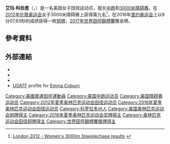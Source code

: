 {{Infobox sportsperson
| name                      = Emma Coburn
| image                     = EmmaCoburnBronzeMedalRio2016.jpg
| image_size                = 
| alt                       = 
| caption                   = 
| real_name                 = 
| native_name               = 
| native_name_lang          = 
| romanizedname             = 
| english_name              = 
| birth_name                = 
| nickname                  = 
| nationality               = {{USA}}
| national_team             = {{USA}}
| ethnicity                 = 
| hometown                  = {{USA}}科羅拉多州甘尼森郡Crested Butte
| citizenship               = 
| birth_date                = {{Birth date and age|year=1990|month=10|day=19}}
| birth_place               = {{USA}}科羅拉多州波德
| death_date                = 
| death_place               = 
| resting_place             = 
| resting_place_coordinates = 
| monuments                 = 
| residence                 = {{USA}}科羅拉多州甘尼森郡Crested Butte
| education                 = 
| alma_mater                = 
| occupation                = 
| years_active              = 2007 -
| employer                  = 
| agent                     = 
| height                    = {{height|ft=5|in=8}}
| weight                    = {{weight|lb=120}}
| spouse                    = 
| life_partner              = 
| other_interests           = 
| website                   = 
| module                    = 
| country                   = {{USA}}
| sport                     = 田徑
| position                  = 
| shoots                    = 
| catches                   = 
| disability                = 
| disability_class          = 
| weight_class              = 
| weight_class_type         = 
| rank                      = 
| event                     = 中長跑
| event_type                = 
| universityteam            = 
| collegeteam               = 
| league                    = 
| league_type               = 
| club                      = 
| team                      = 
| turnedpro                 = 
| turnedpro_type            = 
| partner                   = 
| former_partner            = 
| coach                     = 
| retired                   = 
| coaching                  = 
| module2                   = 
| worlds                    = 
{{ubl
|'''2011年世界田徑錦標賽'''：3000公尺障礙（76.2公分）第十名
|'''2014年IAAF世界挑戰賽東京站'''：1500公尺第二名
|'''2014年IAAF洲際杯'''：3000公尺障礙（76.2公分）第一名
|'''2015年世界田徑錦標賽'''：3000公尺障礙（76.2公分）第五名
|'''2017年世界田徑錦標賽'''：3000公尺障礙（76.2公分）第一名
|'''2019年世界田徑錦標賽'''：3000公尺障礙（76.2公分）第二名
}}
| regionals                 = 
| nationals                 = 
{{ubl
|'''2011年美國室外田徑錦標賽'''：3000公尺障礙（76.2公分）第1名
|'''2012年Prefontaine經典賽'''：3000公尺障礙（76.2公分）第5名
|'''2012年美國室外田徑錦標賽'''：3000公尺障礙（76.2公分）第1名
|'''2014年Millrose運動會'''：1英里第5名
|'''2014年Prefontaine經典賽'''：3000公尺障礙（76.2公分）第3名
|'''2014年美國室外田徑錦標賽'''：3000公尺障礙（76.2公分）第1名
|'''2015年Prefontaine經典賽'''：1500公尺第11名
|'''2015年美國室外田徑錦標賽'''：3000公尺障礙（76.2公分）第1名
|'''2017年Prefontaine經典賽'''：3000公尺障礙（76.2公分）第4名
|'''2018年美國室內田徑錦標賽'''：3000公尺第3名
|'''2018年Golden Gala'''：3000公尺障礙（76.2公分）第4名
}}
| olympics                  = 
{{ubl
|'''2012年夏季奧林匹克運動會'''：3000公尺障礙（76.2公分）第八名
|'''2016年夏季奧林匹克運動會'''：3000公尺障礙（76.2公分）第三名
}}
| paralympics               = 
| commonwealth              = 
| highestranking            = 
| pb                        = 
{{ubl
|'''800公尺'''：2分09.81秒 （2010年）
|'''1000公尺'''：2分52.43秒 （2009年）
|'''1500公尺'''：4分04.40秒 （2019年）
|'''1英里'''：4分29.86秒 （2013年）
|'''2000公尺'''：5分41.11秒 （2015年）
|'''3000公尺'''：8分41.16秒 （2018年）
|'''2000公尺障礙'''：6分44.42秒 （2008年）
|'''3000公尺障礙（76.2公分）'''：9分02.35秒 （2019年）
}}
| medaltemplates            = 
{{MedalCountry|{{USA}}}}
{{MedalSport|女子田徑}}
{{MedalCompetition|IAAF世界挑戰賽東京站}}
{{MedalSilver|2014年日本東京都|1500公尺}}
{{MedalCompetition|Prefontaine經典賽}}
{{MedalBronze|2014年美國俄勒岡州雷恩縣尤金|3000公尺障礙（76.2公分）}}
{{MedalCompetition|IAAF洲際杯}}
{{MedalGold|2014年摩洛哥馬拉喀什|3000公尺障礙（76.2公分）}}
{{MedalCompetition|夏季奧林匹克運動會}}
{{MedalBronze|2016年巴西里約熱內盧|3000公尺障礙（76.2公分）}}
{{MedalCompetition|世界田徑錦標賽}}
{{MedalGold|2017年英國英格蘭倫敦|3000公尺障礙（76.2公分）}}
{{MedalSilver|2019年卡達多哈|3000公尺障礙（76.2公分）}}
| show-medals               = 
| medaltemplates-title      = 
| module3                   = 
| updated                   = 2019年9月30日
}}
'''艾玛·科伯恩'''（{{lang-en|Emma Coburn}}，{{bd|1990年|10月19日||}}）是一名美国女子田径运动员，擅长[[中跑|中跑]]和[[3000米障碍赛|3000米障碍赛]]。在[[2012年伦敦奥运会|2012年伦敦奥运会]]女子3000米障碍赛上获得第九名<ref name="london2012.com">[http://www.london2012.com/athletics/event/women-3km-steeplechase/index.html London 2012 - Women's 3000m Steeplechase results] {{webarchive|url=https://archive.is/20121205103154/http://www.london2012.com/athletics/event/women-3km-steeplechase/index.html |date=2012-12-05 }}</ref>，在2016年[[里约奥运会|里约奥运会]]上以9分07.63秒的成绩获得一枚[[铜牌|铜牌]]，[[2017年世界田徑錦標賽|2017年世界田徑錦標賽]]獲金牌。

== 參考資料 ==
{{Reflist}}

== 外部連結 ==
*{{IAAF name|236647}}
*{{Twitter|emmajcoburn|Emma Coburn}}
*{{Instagram|emmacoburn|Emma Coburn}}
*[[USATF|USATF]] profile for [http://www.usatf.org/Athlete-Bios/Emma-Coburn.aspx Emma Coburn] {{Wayback|url=http://www.usatf.org/Athlete-Bios/Emma-Coburn.aspx |date=20190910152111 }}

{{commons category|Emma Coburn}}
{{DEFAULTSORT:Coburn, Emma}}

[[Category:美國奧運田徑運動員|Category:美國奧運田徑運動員]]
[[Category:美国中跑运动员|Category:美国中跑运动员]]
[[Category:美国障碍赛运动员|Category:美国障碍赛运动员]]
[[Category:2012年夏季奥林匹克运动会田径运动员|Category:2012年夏季奥林匹克运动会田径运动员]]
[[Category:2016年夏季奥林匹克运动会田径运动员|Category:2016年夏季奥林匹克运动会田径运动员]]
[[Category:科罗拉多州人|Category:科罗拉多州人]]
[[Category:美国奥林匹克运动会铜牌得主|Category:美国奥林匹克运动会铜牌得主]]
[[Category:2016年夏季奥林匹克运动会奖牌得主|Category:2016年夏季奥林匹克运动会奖牌得主]]
[[Category:奥林匹克运动会田径铜牌得主|Category:奥林匹克运动会田径铜牌得主]]
[[Category:世界田徑錦標賽獎牌得主|Category:世界田徑錦標賽獎牌得主]]
